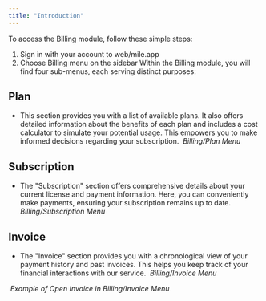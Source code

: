 ```yaml
---
title: "Introduction"
---
```


To access the Billing module, follow these simple steps:

1. Sign in with your account to web/mile.app
2. Choose Billing menu on the sidebar Within the Billing module, you will find four sub-menus, each serving distinct purposes:

## **Plan**

- This section provides you with a list of available plans. It also offers detailed information about the benefits of each plan and includes a cost calculator to simulate your potential usage. This empowers you to make informed decisions regarding your subscription. <img src="https://t3837933.p.clickup-attachments.com/t3837933/7e6d7310-5a87-4e6d-8842-0462c1dd5b2b/image.png" alt="" /> _Billing/Plan Menu_

## **Subscription**

- The "Subscription" section offers comprehensive details about your current license and payment information. Here, you can conveniently make payments, ensuring your subscription remains up to date. <img src="https://t3837933.p.clickup-attachments.com/t3837933/4bde77d8-884e-43c5-962b-b8e930b6d111/image.png" alt="" /> _Billing/Subscription Menu_

## **Invoice**

- The "Invoice" section provides you with a chronological view of your payment history and past invoices. This helps you keep track of your financial interactions with our service. <img src="https://t3837933.p.clickup-attachments.com/t3837933/f42b639d-1975-4211-a7f3-8ca1ef77e1e0/image.png" alt="" /> _Billing/Invoice Menu_

<img src="https://t3837933.p.clickup-attachments.com/t3837933/57123405-f63a-4700-97c7-8b4b3851294f/image.png" alt="" /> _Example of Open Invoice in Billing/Invoice Menu_